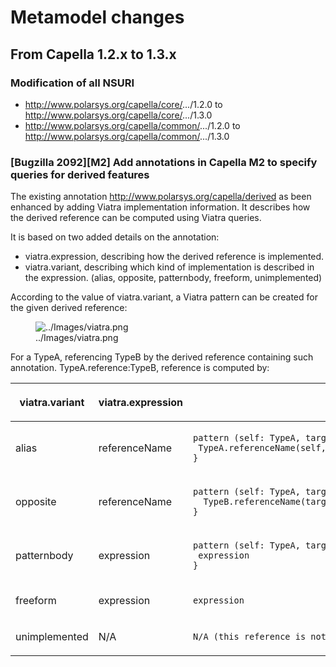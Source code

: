 = Metamodel changes =

== From Capella 1.2.x to 1.3.x ==

=== Modification of all NSURI ===

* http://www.polarsys.org/capella/core/.../1.2.0 to http://www.polarsys.org/capella/core/.../1.3.0
* http://www.polarsys.org/capella/common/.../1.2.0 to http://www.polarsys.org/capella/common/.../1.3.0

=== [Bugzilla 2092][M2] Add annotations in Capella M2 to specify queries for derived features ===

The existing annotation http://www.polarsys.org/capella/derived as been enhanced by adding Viatra implementation information. It describes how the derived reference can be computed using Viatra queries.

It is based on two added details on the annotation:

* viatra.expression, describing how the derived reference is implemented.
* viatra.variant, describing which kind of implementation is described in the expression. (alias, opposite, patternbody, freeform, unimplemented)

According to the value of viatra.variant, a Viatra pattern can be created for the given derived reference:

[[Image:../Images/viatra.png]]

For a TypeA, referencing TypeB by the derived reference containing such annotation. TypeA.reference:TypeB, reference is computed by:

{|
!viatra.variant
!viatra.expression
!implied pattern
|-
|alias
|referenceName
|
 pattern (self: TypeA, target: TypeB) { 
  TypeA.referenceName(self, target) 
 }
|-
|opposite
|referenceName 
|
 pattern (self: TypeA, target: TypeB) {
   TypeB.referenceName(target, self) 
 }
|-
|patternbody
|expression 
|
 pattern (self: TypeA, target: TypeB) {
  expression
 } 
|-
|freeform
|expression
|
 expression
|-
|unimplemented
|N/A 
|
 N/A (this reference is not implemented/implementable by a Viatra pattern) 
|}
